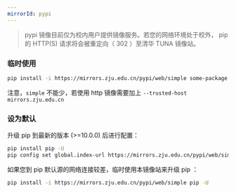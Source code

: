 ```yaml
---
mirrorId: pypi
---
```


> pypi 镜像目前仅为校内用户提供镜像服务。若您的网络环境处于校外， pip 的 HTTP(S) 请求将会被重定向（ 302 ）至清华 TUNA 镜像站。

### 临时使用
```bash
pip install -i https://mirrors.zju.edu.cn/pypi/web/simple some-package
```
注意，`simple` 不能少，若使用 http 镜像需要加上 `--trusted-host mirrors.zju.edu.cn`

### 设为默认
升级 pip 到最新的版本 (>=10.0.0) 后进行配置：

```bash
pip install pip -U
pip config set global.index-url https://mirrors.zju.edu.cn/pypi/web/simple
```
如果您到 pip 默认源的网络连接较差，临时使用本镜像站来升级 pip ：
```bash
pip install -i https://mirrors.zju.edu.cn/pypi/web/simple pip -U
```
